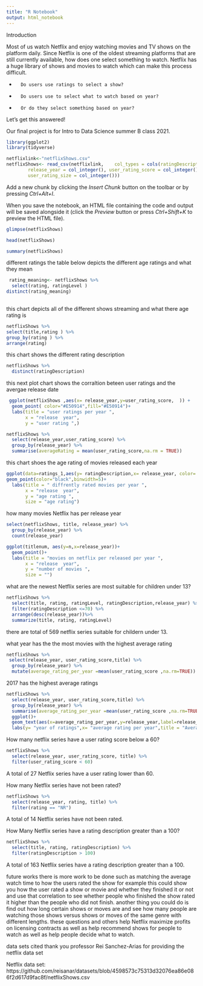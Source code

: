 ---
title: "R Notebook"
output: html_notebook
---
Introduction

 

Most of us watch Netflix and enjoy watching movies and TV shows on the platform daily. Since Netflix is one of the oldest streaming platforms that are still currently available, how does one select something to watch. Netflix has a huge library of shows and movies to watch which can make this process difficult.

 

-       Do users use ratings to select a show?

-       Do users use to select what to watch based on year?

-       Or do they select something based on year?

 

Let’s get this answered!

Our final project is for Intro to Data Science summer B class 2021.

```{r}
library(ggplot2)
library(tidyverse)
```

```{r}
netflixlink<-"netflixShows.csv"
netflixShows<- read_csv(netflixlink,    col_types = cols(ratingDescription = col_integer(), 
        release_year = col_integer(), user_rating_score = col_integer(), 
        user_rating_size = col_integer()))
```

Add a new chunk by clicking the *Insert Chunk* button on the toolbar or by pressing *Ctrl+Alt+I*.

When you save the notebook, an HTML file containing the code and output will be saved alongside it (click the *Preview* button or press *Ctrl+Shift+K* to preview the HTML file).

```{r}
glimpse(netflixShows)

```

```{r}
head(netflixShows)
```

```{r}
summary(netflixShows)
```
different ratings 
the table below depicts the different age ratings and what they mean
```{r}
 rating_meaning<- netflixShows %>% 
  select(rating, ratingLevel )
distinct(rating_meaning)
 
```
this chart depicts all of the different shows streaming and what there age rating is 
```{r}
netflixShows %>% 
select(title,rating ) %>% 
group_by(rating ) %>% 
arrange(rating)

```
this chart shows the different rating description
```{r}
netflixShows %>% 
  distinct(ratingDescription)
```



this next plot chart shows the corraltion beteen user ratings and the avergae release date 
```{r}
 ggplot(netflixShows ,aes(x= release_year,y=user_rating_score,  )) +
  geom_point( color="#E50914",fill="#E50914")+
  labs(title = "user ratings per year ",
       x = "release  year",
       y = "user rating ",)
```

```{r}
netflixShows %>% 
  select(release_year,user_rating_score) %>% 
  group_by(release_year) %>% 
  summarise(averageRating = mean(user_rating_score,na.rm = TRUE))
```
this chart shoes the age rating of movies released each year
```{r}
ggplot(data=ratings_1,aes(y= ratingDescription,x= release_year, color= rating)) +
geom_point(color="black",binwidth=5)+
  labs(title = " diffrently rated movies per year ",
       x = "release  year",
       y = "age rating ",
       size = "age rating")

```
how many movies Netflix has per release year
```{r}
select(netflixShows, title, release_year) %>% 
  group_by(release_year) %>% 
  count(release_year)
```

```{r}
ggplot(titlenum, aes(y=n,x=release_year))+
  geom_point()+ 
  labs(title = "movies on netflix per released per year ",
       x = "release  year",
       y = "number of movies ",
       size = "")
```
what are the newest Netflix series are most suitable for children under 13?

```{r}
netflixShows %>% 
  select(title, rating, ratingLevel, ratingDescription,release_year) %>% 
  filter(ratingDescription <=70) %>% 
  arrange(desc(release_year))%>% 
  summarize(title, rating, ratingLevel)
```
there are total of 569 netflix series suitable for childern under 13.



what year has the the most movies with the highest average rating
```{r}
netflixShows %>% 
 select(release_year, user_rating_score,title) %>% 
  group_by(release_year) %>% 
  mutate(average_rating_per_year =mean(user_rating_score ,na.rm=TRUE))
```
2017 has the highest average ratings
```{r}
netflixShows %>% 
  select(release_year, user_rating_score,title) %>% 
  group_by(release_year) %>% 
  summarise(average_rating_per_year =mean(user_rating_score ,na.rm=TRUE)) %>% 
  ggplot()+
  geom_text(aes(x=average_rating_per_year,y=release_year,label=release_year))+
  labs(y= "year of ratings",x= "average rating per year",title = "Average ratings per year" )
```


How many netflix series  have a user rating score below a 60?
```{r}
netflixShows %>% 
  select(release_year, user_rating_score, title) %>% 
  filter(user_rating_score < 60)
```
A total of 27 Netflix series  have a user rating lower than 60.


How many Netflix series have not been rated?
```{r}
netflixShows %>% 
  select(release_year, rating, title) %>% 
  filter(rating == "NR")
```
A total of 14 Netflix series  have not been rated.


How Many Netflix series have a rating description greater than a 100?

```{r}
netflixShows %>% 
  select(title, rating, ratingDescription) %>% 
  filter(ratingDescription > 100)
```
A total of 163 Netflix series have a rating description greater than a 100.





future works 
there is more work to be done such as matching the average watch time to how the users rated the show for example this could show you how the user rated a show or movie and whether they finished it or not and use that correlation to see whether people who finished the show rated it higher than the people who did not finish. another thing you could do is find out how long certain shows or moves are and see how many people are watching those shows versus shows or moves of the same genre with different lengths. these questions and others help Netflix maximize profits on licensing contracts as well as help recommend shows for people to watch as well as help people decide what to watch.  


data sets cited 
thank you  professor Rei Sanchez-Arias for providing the netflix data set

Netflix data set: 
https://github.com/reisanar/datasets/blob/4598573c75313d32076ea86e086f2d617d9fac8f/netflixShows.csv